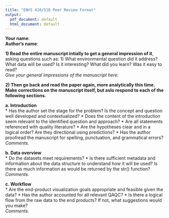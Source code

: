```yaml
---
title: "ENVS 410/510 Peer Review Format"
output:
  pdf_document: default
  html_document: default
---
```


**Your name**:   
**Author's name**:

**1) Read the entire manuscript intially to get a general impression of it**, asking questions such as: 1) What environmental question did it address? What data will be used? Is it interesting? What did you learn? Was it easy to read?  
_Give your general impressions of the manuscript here_:



**2) Then go back and read the paper again, more analytically this time.  Make corrections on the manuscript itself, but aslo respond to each of the following sections.**  

**a. Introduction**  
* Has the author set the stage for the problem? Is the concept and question well developed and contextualized? 
* Does the content of the introduction seem relevant to the identified question and approach? 
* Are all statements referenced with quality literature? 
* Are the hypotheses clear and in a logical order? Are they directional using predictions? 
* Has the author proofread the manuscript for spelling, punctuation, and grammatical errors?  
_Comments._  

**b. Data overview**  
* Do the datasets meet requirements?
* Is there sufficient metadata and information about the data structure to understand how it will be used? Is there as much information as would be returned by the str() function?
_Comments._  


**c. Workflow**  
* Are the end-product visualization goals appropriate and feasible given the data?
* Has the author accounted for all relevant QAQC?
* Is there a logical flow from the raw data to the end products? If not, what suggestions would you make?  
_Comments._  






